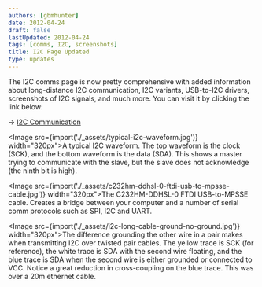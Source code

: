 ```yaml
---
authors: [gbmhunter]
date: 2012-04-24
draft: false
lastUpdated: 2012-04-24
tags: [comms, I2C, screenshots]
title: I2C Page Updated
type: updates
---
```


The I2C comms page is now pretty comprehensive with added information about long-distance I2C communication, I2C variants, USB-to-I2C drivers, screenshots of I2C signals, and much more. You can visit it by clicking the link below:

-> [I2C Communication](/electronics/communication-protocols/i2c-communication-protocol/)

<Image src={import('./_assets/typical-i2c-waveform.jpg')} width="320px">A typical I2C waveform. The top waveform is the clock (SCK), and the bottom waveform is the data (SDA). This shows a master trying to communicate with the slave, but the slave does not acknowledge (the ninth bit is high).</Image>

<Image src={import('./_assets/c232hm-ddhsl-0-ftdi-usb-to-mpsse-cable.jpg')} width="320px">The C232HM-DDHSL-0 FTDI USB-to-MPSSE cable. Creates a bridge between your computer and a number of serial comm protocols such as SPI, I2C and UART.</Image>

<Image src={import('./_assets/i2c-long-cable-ground-no-ground.jpg')} width="320px">The difference grounding the other wire in a pair makes when transmitting I2C over twisted pair cables. The yellow trace is SCK (for reference), the white trace is SDA with the second wire floating, and the blue trace is SDA when the second wire is either grounded or connected to VCC. Notice a great reduction in cross-coupling on the blue trace. This was over a 20m ethernet cable.</Image>

